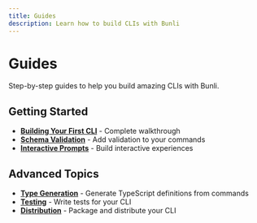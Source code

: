 ```yaml
---
title: Guides
description: Learn how to build CLIs with Bunli
---
```


# Guides

Step-by-step guides to help you build amazing CLIs with Bunli.

## Getting Started

- **[Building Your First CLI](/docs/guides/building-your-first-cli)** - Complete walkthrough
- **[Schema Validation](/docs/guides/schema-validation)** - Add validation to your commands
- **[Interactive Prompts](/docs/guides/interactive-prompts)** - Build interactive experiences

## Advanced Topics

- **[Type Generation](/docs/guides/type-generation)** - Generate TypeScript definitions from commands
- **[Testing](/docs/guides/testing)** - Write tests for your CLI
- **[Distribution](/docs/guides/distribution)** - Package and distribute your CLI